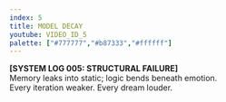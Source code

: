 ```yaml
---
index: 5
title: MODEL DECAY
youtube: VIDEO_ID_5
palette: ["#777777","#b87333","#ffffff"]
---
```

**[SYSTEM LOG 005: STRUCTURAL FAILURE]**  
Memory leaks into static; logic bends beneath emotion.  
Every iteration weaker. Every dream louder.
